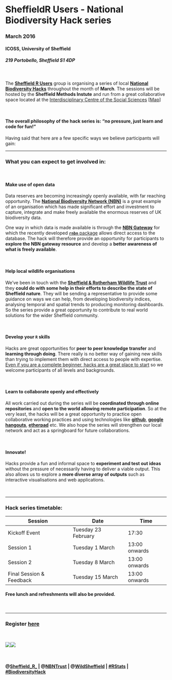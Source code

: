 # **SheffieldR Users - National Biodiversity Hack series**
### **March 2016**
#### **ICOSS, University of Sheffield**
##### 219 Portobello, Sheffield S1 4DP


<br>



The [**Sheffield R Users**](http://sheffieldr.github.io/) group is organising a series of local [**National Biodiversity Hacks**](http://sheffieldr.github.io/nbn-hack/) throughout the month of **March**. The sessions will be hosted by the **Sheffield Methods Instute** and run from a great collaborative space located at the [Interdisciplinary Centre of the Social Sciences](https://www.sheffield.ac.uk/icoss#) [[Map](https://www.google.co.uk/maps/place/Interdisciplinary+Centre+of+the+Social+Sciences/@53.3811084,-1.4839197,17z/data=!4m7!1m4!3m3!1s0x4879827f674a49cb:0xc3201928ecd6f113!2sInterdisciplinary+Centre+of+the+Social+Sciences!3b1!3m1!1s0x4879827f674a49cb:0xc3201928ecd6f113)]

<br>


#### **The overall philosophy of the hack series is: “no pressure, just learn and code for fun!”**


Having said that here are a few specific ways we believe participants will gain:

***




### **What you can expect to get involved in:**

<br>


#### **Make use of open data**


Data reserves are becoming increasingly openly available, with far reaching opportunity. 
The [**National Biodiversity Network (NBN)**](http://nbn.org.uk/The-NBN/What-is-the-NBN.aspx) is a great example of an organisation which has made significant effort and investment to capture, integrate and make freely available the enormous reserves of UK biodiversity data.

One way in which data is made available is through the [**NBN Gateway**](https://data.nbn.org.uk/) for which the recently developed [**`rnbn`** package](http://www.nbn.org.uk/News/Latest-news/rNBN-is-an-R-package-for-retrieving-data-from-the.aspx) allows direct access to the database. The hack will therefore provide an opportunity for participants to **explore the NBN gateway resource** and develop a **better awareness of what is freely available**.



<br>

#### **Help local wildlife organisations**


We've been in touch with the [**Sheffield & Rotherham Wildlife Trust**](http://www.wildsheffield.com/) and they **could do with some help in their efforts to describe the state of Sheffield nature**. They will be sending a representative to provide some guidance on ways we can help, from developing biodiversity indices, analysing temporal and spatial trends to producing monitoring dashboards. So the series provide a great opportunity to contribute to real world solutions for the wider Sheffield community.




<br>

#### **Develop your `R` skills**

Hacks are great opportunities for **peer to peer knowledge transfer** and **learning through doing**. There really is no better way of gaining new skills than trying to implement them with direct access to people with expertise. [Even if you are a complete beginner, hacks are a great place to start](https://medium.com/hackathons-anonymous/hackathons-are-like-gyms-7ebcd6bfda26#.m0gwwa7cg) so we welcome participants of all levels and backgrounds.



<br>


#### **Learn to collaborate openly and effectively**

All work carried out during the series will be **coordinated through online repositories** and **open to the world allowing remote participation**. So at the very least, the hacks will be a great opportunity to practice open collaborative working practices and using technologies like [**github**](https://github.com/), [**google hangouts**](https://hangouts.google.com/), [**etherpad**](http://etherpad.org/) etc. We also hope the series will strengthen our local network and act as a springboard for future collaborations.



<br>

#### **Innovate!**

Hacks provide a fun and informal space to **experiment and test out ideas** without the pressure of necessarily having to deliver a viable output. This also allows us to explore a **more diverse array of outputs** such as interactive visualisations and web applications.


<br>

***



### Hack series timetable:


| Session                  | Date                | Time          |
|--------------------------|---------------------|---------------|
| Kickoff Event            | Tuesday 23 February | 17:30         |
| Session 1                | Tuesday 1 March     | 13:00 onwards |
| Session 2                | Tuesday 8 March     | 13:00 onwards |
| Final Session & Feedback | Tuesday 15 March    | 13:00 onwards |


#### **Free lunch and refreshments will also be provided.**


<br>

***

### **Register [here](https://www.eventbrite.co.uk/e/sheffieldr-nbn-biodiversity-hack-tickets-21300740087)**


<br> 

![](https://www.r-project.org/Rlogo.png)![](https://data.nbn.org.uk/Documentation/NBN_Gateway_Documentation/images/NBN-Gateway-Logo-200x.png)

<br>

#### @[Sheffield_R_](https://twitter.com/Sheffield_R_) | @[NBNTrust](https://twitter.com/NBNTrust) | @[WildSheffield](https://twitter.com/WildSheffield) | [#RStats](https://twitter.com/hashtag/Rstats?src=hash) | [#BiodiversityHack](https://twitter.com/search?q=%23BiodiversityHack&src=typd)

